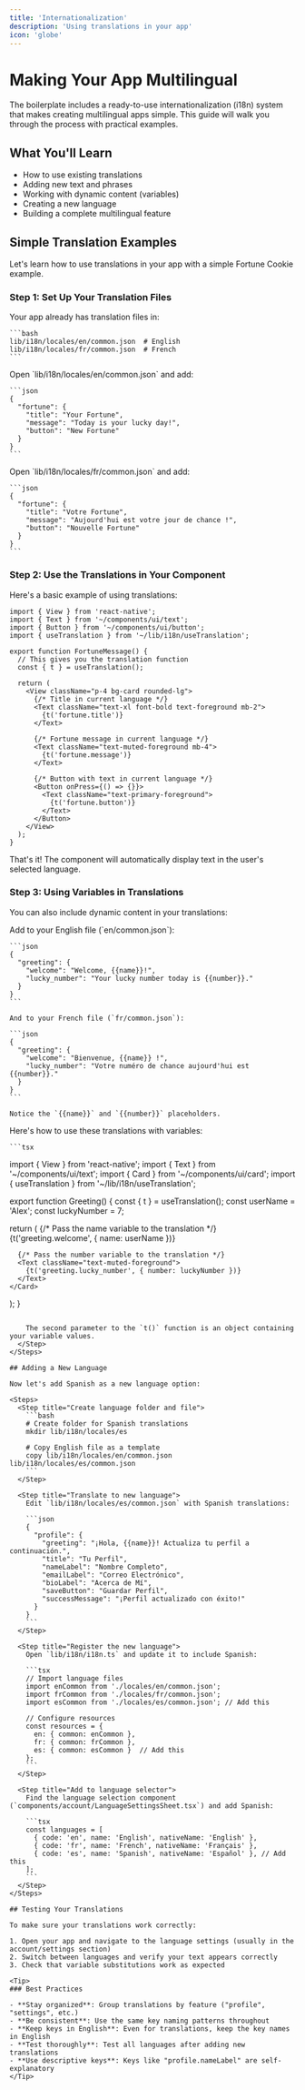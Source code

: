 ```yaml
---
title: 'Internationalization'
description: 'Using translations in your app'
icon: 'globe'
---
```


# Making Your App Multilingual

The boilerplate includes a ready-to-use internationalization (i18n) system that makes creating multilingual apps simple. This guide will walk you through the process with practical examples.

## What You'll Learn

- How to use existing translations
- Adding new text and phrases
- Working with dynamic content (variables)
- Creating a new language
- Building a complete multilingual feature


## Simple Translation Examples

Let's learn how to use translations in your app with a simple Fortune Cookie example.

### Step 1: Set Up Your Translation Files

<Steps>
  <Step title="Find the translation files">
    Your app already has translation files in:
    
    ```bash
    lib/i18n/locales/en/common.json  # English
    lib/i18n/locales/fr/common.json  # French
    ```
  </Step>
  
  <Step title="Add translations to English file">
    Open `lib/i18n/locales/en/common.json` and add:
    
    ```json
    {
      "fortune": {
        "title": "Your Fortune",
        "message": "Today is your lucky day!",
        "button": "New Fortune"
      }
    }
    ```
  </Step>
  
  <Step title="Add same translations in French">
    Open `lib/i18n/locales/fr/common.json` and add:
    
    ```json
    {
      "fortune": {
        "title": "Votre Fortune",
        "message": "Aujourd'hui est votre jour de chance !",
        "button": "Nouvelle Fortune"
      }
    }
    ```
  </Step>
</Steps>

### Step 2: Use the Translations in Your Component

Here's a basic example of using translations:

```tsx
import { View } from 'react-native';
import { Text } from '~/components/ui/text';
import { Button } from '~/components/ui/button';
import { useTranslation } from '~/lib/i18n/useTranslation';

export function FortuneMessage() {
  // This gives you the translation function
  const { t } = useTranslation();
  
  return (
    <View className="p-4 bg-card rounded-lg">
      {/* Title in current language */}
      <Text className="text-xl font-bold text-foreground mb-2">
        {t('fortune.title')}
      </Text>
      
      {/* Fortune message in current language */}
      <Text className="text-muted-foreground mb-4">
        {t('fortune.message')}
      </Text>
      
      {/* Button with text in current language */}
      <Button onPress={() => {}}>
        <Text className="text-primary-foreground">
          {t('fortune.button')}
        </Text>
      </Button>
    </View>
  );
}
```

That's it! The component will automatically display text in the user's selected language.

### Step 3: Using Variables in Translations

You can also include dynamic content in your translations:

<Steps>
  <Step title="Add translations with variables">
    Add to your English file (`en/common.json`):
    
    ```json
    {
      "greeting": {
        "welcome": "Welcome, {{name}}!",
        "lucky_number": "Your lucky number today is {{number}}."
      }
    }
    ```
    
    And to your French file (`fr/common.json`):
    
    ```json
    {
      "greeting": {
        "welcome": "Bienvenue, {{name}} !",
        "lucky_number": "Votre numéro de chance aujourd'hui est {{number}}."
      }
    }
    ```
    
    Notice the `{{name}}` and `{{number}}` placeholders.
  </Step>
  
  <Step title="Use variables in your component">
    Here's how to use these translations with variables:
    
    ```tsx
import { View } from 'react-native';
import { Text } from '~/components/ui/text';
import { Card } from '~/components/ui/card';
import { useTranslation } from '~/lib/i18n/useTranslation';

export function Greeting() {
  const { t } = useTranslation();
  const userName = 'Alex';
  const luckyNumber = 7;
  
  return (
    <Card className="p-4">
      {/* Pass the name variable to the translation */}
      <Text className="text-lg font-bold mb-2">
        {t('greeting.welcome', { name: userName })}
      </Text>
      
      {/* Pass the number variable to the translation */}
      <Text className="text-muted-foreground">
        {t('greeting.lucky_number', { number: luckyNumber })}
      </Text>
    </Card>
  );
}
```
    
    The second parameter to the `t()` function is an object containing your variable values.
  </Step>
</Steps>

## Adding a New Language

Now let's add Spanish as a new language option:

<Steps>
  <Step title="Create language folder and file">
    ```bash
    # Create folder for Spanish translations
    mkdir lib/i18n/locales/es
    
    # Copy English file as a template
    copy lib/i18n/locales/en/common.json lib/i18n/locales/es/common.json
    ```
  </Step>
  
  <Step title="Translate to new language">
    Edit `lib/i18n/locales/es/common.json` with Spanish translations:
    
    ```json
    {
      "profile": {
        "greeting": "¡Hola, {{name}}! Actualiza tu perfil a continuación.",
        "title": "Tu Perfil",
        "nameLabel": "Nombre Completo",
        "emailLabel": "Correo Electrónico",
        "bioLabel": "Acerca de Mí",
        "saveButton": "Guardar Perfil",
        "successMessage": "¡Perfil actualizado con éxito!"
      }
    }
    ```
  </Step>
  
  <Step title="Register the new language">
    Open `lib/i18n/i18n.ts` and update it to include Spanish:
    
    ```tsx
    // Import language files
    import enCommon from './locales/en/common.json';
    import frCommon from './locales/fr/common.json';
    import esCommon from './locales/es/common.json'; // Add this
    
    // Configure resources
    const resources = {
      en: { common: enCommon },
      fr: { common: frCommon },
      es: { common: esCommon }  // Add this
    };
    ```
  </Step>
  
  <Step title="Add to language selector">
    Find the language selection component (`components/account/LanguageSettingsSheet.tsx`) and add Spanish:
    
    ```tsx
    const languages = [
      { code: 'en', name: 'English', nativeName: 'English' },
      { code: 'fr', name: 'French', nativeName: 'Français' },
      { code: 'es', name: 'Spanish', nativeName: 'Español' }, // Add this
    ];
    ```
  </Step>
</Steps>

## Testing Your Translations

To make sure your translations work correctly:

1. Open your app and navigate to the language settings (usually in the account/settings section)
2. Switch between languages and verify your text appears correctly
3. Check that variable substitutions work as expected

<Tip>
### Best Practices

- **Stay organized**: Group translations by feature ("profile", "settings", etc.)
- **Be consistent**: Use the same key naming patterns throughout
- **Keep keys in English**: Even for translations, keep the key names in English
- **Test thoroughly**: Test all languages after adding new translations
- **Use descriptive keys**: Keys like "profile.nameLabel" are self-explanatory
</Tip>
